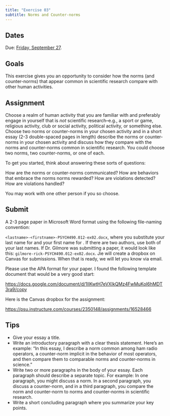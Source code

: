 ```yaml
---
title: "Exercise 03"
subtitle: Norms and Counter-norms
---
```


## Dates {-}

Due: [Friday, September 27](../schedule.qmd#friday-september-27){.orange_due}.

## Goals {-}

This exercise gives you an opportunity to consider how the norms (and counter-norms) that appear common in scientific research compare with other human activities.

## Assignment {-}

Choose a realm of human activity that you are familiar with and preferably engage in yourself that is *not* scientific research--e.g., a sport or game, religious activity, club or social activity, political activity, or something else.
Choose two norms or counter-norms in your chosen activity and in a short essay (2-3 double-spaced pages in length) describe the norms or counter-norms in your chosen activity and discuss how they compare with the norms and counter-norms common in scientific research. You could choose two norms, two counter-norms, or one of each.

To get you started, think about answering these sorts of questions:

How are the norms or counter-norms communicated?
How are behaviors that embrace the norms norms rewarded?
How are violations detected? How are violations handled?

You may work with one other person if you so choose.

## Submit {-}

A 2-3 page paper in Microsoft Word format using the following file-naming convention:

`<lastname>-<firstname>-PSYCH490.012-ex02.docx`, where you substitute your last name for <lastname> and your first name for <firstname>.
If there are two authors, use both of your last names.
If Dr. Gilmore was submitting a paper, it would look like this: `gilmore-rick-PSYCH490.012-ex02.docx`.
Jie will create a dropbox on Canvas for submissions.
When that is ready, we will let you know via email.

Please use the APA format for your paper.
I found the following template document that would be a very good start:

<https://docs.google.com/document/d/1IIKwtH7eVXIkQMz4FwMuKol6hMDT3ra9/copy>

Here is the Canvas dropbox for the assignment:

<https://psu.instructure.com/courses/2350148/assignments/16528466>

## Tips {-}

- Give your essay a title.
- Write an introductory paragraph with a clear thesis statement. Here's an example: "In this essay, I describe a norm common among ham radio operators, a counter-norm implicit in the behavior of most operators, and then compare them to comparable norms and counter-norms in science."
- Write two or more paragraphs in the body of your essay. Each paragraph should describe a separate topic. For example: In one paragraph, you might discuss a norm. In a second paragraph, you discuss a counter-norm, and in a third paragraph, you compare the norm and counter-norm to norms and counter-norms in scientific research.
- Write a short concluding paragraph where you summarize your key points.